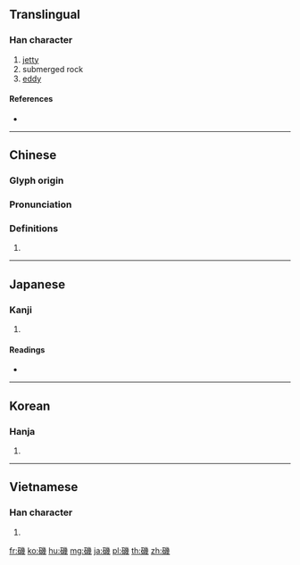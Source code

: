 {{character info/new}}
{{also|矶}}
==Translingual==

===Han character===
{{Han char|rn=112|rad=石|as=12|sn=17|four=12653|canj=MRVII|ids=⿰石幾}}

# [[jetty]]
# submerged rock
# [[eddy]]

====References====
* {{Han ref|kx=0836.130|dkj=24465|dj=1253.150|hdz=42458.030|uh=78EF|ud=30959|bh=C146|bd=49478}}

----

==Chinese==
{{zh-forms|s=矶}}

===Glyph origin===
{{Han etym}}

===Pronunciation===
{{zh-pron
|m=jī
|c=gei1
|h=pfs=
|md=
|mn=
|w=
|mc=y
|oc=y
|cat=
}}

===Definitions===
{{zh-hanzi}}

# {{rfdef|lang=zh}}

----

==Japanese==

===Kanji===
{{ja-kanji|grade=|rs=石12}}

# {{defn|lang=ja|sort=石12}}

====Readings====
* {{ja-readings|on=[[き]] (ki)|kun=[[いそ]] (iso)|nanori=}}

----

==Korean==

===Hanja===
{{ko-hanja|hangeul=기|eumhun=|rv=gi|mr=ki|y=ki}}

# {{defn|lang=ko|sort=石12}}

----

==Vietnamese==

===Han character===
{{vi-hantu|[[ki]], [[cơ]]|rs=石12}}

# {{defn|lang=vi|sort=石12}}

[[fr:磯]]
[[ko:磯]]
[[hu:磯]]
[[mg:磯]]
[[ja:磯]]
[[pl:磯]]
[[th:磯]]
[[zh:磯]]
